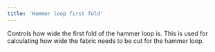 ```yaml
---
title: 'Hammer loop first fold'
---
```


Controls how wide the first fold of the hammer loop is. This is used for
calculating how wide the fabric needs to be cut for the hammer loop.
